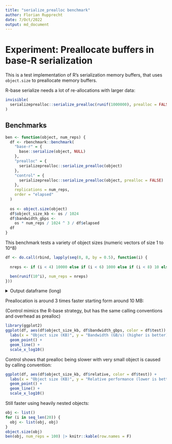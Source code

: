 ```yaml
---
title: "serialize_prealloc benchmark"
author: Florian Rupprecht
date: 7/Oct/2022
output: md_document
---
```


# Experiment: Preallocate buffers in base-R serialization

This is a test implementation of R's serialization memory buffers, that uses `object.size` to preallocate memory buffers.

R-base serialize needs a lot of re-allocations with larger data: 
```r
invisible(
  serializeprealloc::serialize_prealloc(runif(1000000), prealloc = FALSE, trace = TRUE)
)
```

## Benchmarks

```r
ben <- function(object, num_reps) {
  df <- rbenchmark::benchmark(
    "base-r" = {
      base::serialize(object, NULL)
    },
    "prealloc" = {
      serializeprealloc::serialize_prealloc(object)
    },
    "control" = {
      serializeprealloc::serialize_prealloc(object, prealloc = FALSE)
    },
    replications = num_reps,
    order = "elapsed"
  )
  
  os <- object.size(object)
  df$object_size_kb <- os / 1024
  df$bandwidth_gbps <-
    os * num_reps / 1024 ^ 3 / df$elapsed
  df
}
```

This benchmark tests a variety of object sizes (numeric vectors of size 1 to 10^8)

```r
df <- do.call(rbind, lapply(seq(0, 8, by = 0.5), function(i) {
  
  nreps <- if (i < 4) 10000 else if (i < 6) 1000 else if (i < 8) 10 else 1

  ben(runif(10^i), num_reps = nreps)
}))
```

<details>
  <summary>Output dataframe (long)</summary>

```r
df |> knitr::kable(row.names = F)
```

</details>

Preallocation is around 3 times faster starting form around 10 MB:

(Control mimics the R-base strategy, but has the same calling conventions and overhead as prealloc)

```r
library(ggplot2)
ggplot(df, aes(df$object_size_kb, df$bandwidth_gbps, color = df$test)) +
  labs(x = "Object size (KB)", y = "Bandwidth (GB/s) (higher is better)") +
  geom_point() +
  geom_line() +
  scale_x_log10()
```

Control shows that prealloc being slower with very small object is caused by calling convention:

```r
ggplot(df, aes(df$object_size_kb, df$relative, color = df$test)) +
  labs(x = "Object size (KB)", y = "Relative performance (lower is better)") +
  geom_point() +
  geom_line() +
  scale_x_log10()
```



Still faster using heavily nested objects:

```r
obj <- list()
for (i in seq_len(20)) {
  obj <- list(obj, obj)
}
object.size(obj)
ben(obj, num_reps = 100) |> knitr::kable(row.names = F)
```
